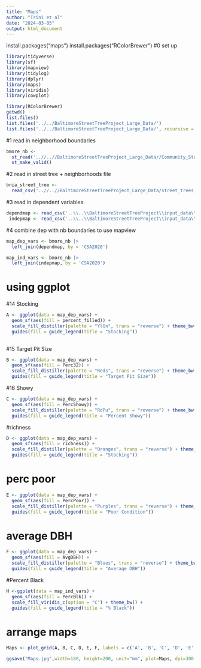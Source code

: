 ```yaml
---
title: "Maps"
author: "Trini et al"
date: "2024-03-05"
output: html_document
---
```


install.packages("maps")
install.packages("RColorBrewer")
#0 set up 
```r
library(tidyverse)
library(sf) 
library(mapview)  
library(tidylog) 
library(dplyr)
library(maps)
library(viridis)
library(cowplot)

library(RColorBrewer)
getwd()
list.files()
list.files('../../BaltimoreStreetTreeProject_Large_Data/')
list.files('../../BaltimoreStreetTreeProject_Large_Data/', recursive = TRUE)
```

#1 read in neighborhood boundaries
```r
bmore_nb <- 
  st_read('..//..//BaltimoreStreetTreeProject_Large_Data//Community_Statistical_Areas_(CSAs)__Reference_Boundaries//Community_Statistical_Areas_(CSAs)__Reference_Boundaries.shp') |> #BNIA community delineations
  st_make_valid()
```

#2 read in street tree + neighborhoods file
```r
bnia_street_tree <-
  read_csv('..//..//BaltimoreStreetTreeProject_Large_Data/street_trees_with_neigh_attributes_2023-10-31.csv')

```

#3 read in dependent variables
```r
dependmap <- read_csv('..\\..\\BaltimoreStreetTreeProject\\input_data\\Dependent_variable.csv')
 indepmap <- read_csv('..\\..\\BaltimoreStreetTreeProject\\input_data\\Independent_variable.csv')
```

#4 combine dep with nb boundaries to use mapview
```r
map_dep_vars <- bmore_nb |> 
  left_join(dependmap, by = 'CSA2020')

map_ind_vars <- bmore_nb |> 
  left_join(indepmap, by = 'CSA2020')

```

# using ggplot

#14 Stocking
```r
A <- ggplot(data = map_dep_vars) + 
  geom_sf(aes(fill = percent_filled)) + 
  scale_fill_distiller(palette = "YlGn", trans = "reverse") + theme_bw() +
  guides(fill = guide_legend(title = "Stocking"))
  
```

#15 Target Pit Size
```r
B <- ggplot(data = map_dep_vars) + 
  geom_sf(aes(fill = Perc32)) + 
  scale_fill_distiller(palette = "Reds", trans = "reverse") + theme_bw()+
  guides(fill = guide_legend(title = "Target Pit Size"))
```

#16 Showy 
```r
C <- ggplot(data = map_dep_vars) + 
  geom_sf(aes(fill = PercShowy)) + 
  scale_fill_distiller(palette = "RdPu", trans = "reverse") + theme_bw()+
  guides(fill = guide_legend(title = "Percent Showy"))
```

#richness 
```r
D <- ggplot(data = map_dep_vars) + 
  geom_sf(aes(fill = richness)) + 
  scale_fill_distiller(palette = "Oranges", trans = "reverse") + theme_bw() +
  guides(fill = guide_legend(title = "Stocking"))
```

# perc poor
```r
E <- ggplot(data = map_dep_vars) + 
  geom_sf(aes(fill = PercPoor)) + 
  scale_fill_distiller(palette = "Purples", trans = "reverse") + theme_bw()+
  guides(fill = guide_legend(title = "Poor Condition"))
```

# average DBH
```r
F <- ggplot(data = map_dep_vars) + 
  geom_sf(aes(fill = AvgDBH)) + 
  scale_fill_distiller(palette = "Blues", trans = "reverse") + theme_bw() +
  guides(fill = guide_legend(title = "Average DBH"))
```

#Percent Black
```r
H <-ggplot(data = map_ind_vars) + 
  geom_sf(aes(fill = PercBlk)) +
  scale_fill_viridis_c(option = "C") + theme_bw() +
  guides(fill = guide_legend(title = "% Black"))

```

# arrange maps
```r
Maps <- plot_grid(A, B, C, D, E, F, labels = c('A', 'B', 'C', 'D', 'E', 'F'), ncol = 2)

ggsave("Maps.jpg",width=180, height=200, unit="mm", plot=Maps, dpi=300 )
```

